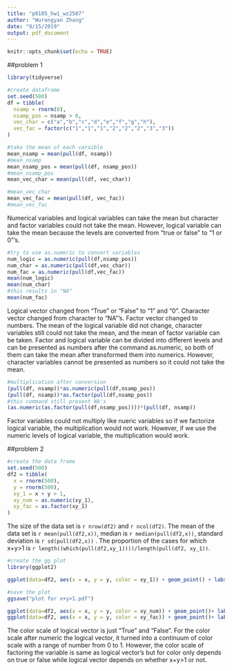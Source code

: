 ```yaml
---
title: "p8105_hw1_wz2507"
author: "Wurongyan Zhang"
date: "9/15/2019"
output: pdf_document
---
```


```r
knitr::opts_chunk$set(echo = TRUE)
```

##problem 1
```r
library(tidyverse)
```

```r
#create dataframe
set.seed(500)
df = tibble(
  nsamp = rnorm(8),
  nsamp_pos = nsamp > 0,
  vec_char = c("a","b","c","d","e","f","g","h"),
  vec_fac = factor(c("1","1","1","2","2","2","3","3"))
)

#take the mean of each varaible
mean_nsamp = mean(pull(df, nsamp))
#mean_nsamp
mean_nsamp_pos = mean(pull(df, nsamp_pos))
#mean_nsamp_pos
mean_vec_char = mean(pull(df, vec_char))

#mean_vec_char
mean_vec_fac = mean(pull(df, vec_fac))
#mean_vec_fac
```


Numerical variables and logical variables can take the mean but character and factor variables could not take the mean. However, logical variable can take the mean because the levels are converted from "true or false" to "1 or 0"'s.

```r
#try to use as.numeric to convert variables
num_logic = as.numeric(pull(df,nsamp_pos))
num_char = as.numeric(pull(df,vec_char))
num_fac = as.numeric(pull(df,vec_fac))
mean(num_logic)
mean(num_char)
#this results in "NA"
mean(num_fac)
```

Logical vector changed from "True" or "False" to "1" and "0". Character vector changed from character to "NA"'s. Factor vector changed to numbers.
The mean of the logical variable did not change, character variables still could not take the mean, and the mean of factor variable can be taken.
Factor and logical variable can be divided into different levels and can be presented as numbers after the command as.numeric, so both of them can take the mean after transformed them into numerics. However, character variables cannot be presented as numbers so it could not take the mean. 



```r
#multiplication after conversion
(pull(df, nsamp))*as.numeric(pull(df,nsamp_pos))
(pull(df, nsamp))*as.factor(pull(df,nsamp_pos))
#this command still present NA's
(as.numeric(as.factor(pull(df,nsamp_pos))))*(pull(df, nsamp))
```

Factor variables could not multiply like nueric variables so if we factorize logical variable, the multiplication would not work. However, if we use the numeric levels of logical variable, the multiplication would work.


##problem 2
```r
#create the data frame
set.seed(500)
df2 = tibble(
  x = rnorm(500),
  y = rnorm(500),
  xy_1 = x + y > 1,
  xy_num = as.numeric(xy_1),
  xy_fac = as.factor(xy_1) 
)
```


The size of the data set is `r nrow(df2)` and `r ncol(df2)`. The mean of the data set is `r mean(pull(df2,x))`, median is `r median(pull(df2,x))`, standard deviation is `r sd(pull(df2,x))` . The proportion of the cases for which x+y>1 is `r length((which(pull(df2,xy_1))))/length(pull(df2, xy_1))`.


```r
#create the gg plot
library(ggplot2)

ggplot(data=df2, aes(x = x, y = y, color = xy_1)) + geom_point() + labs(title = "logical variable scatterplot")

#save the plot
ggsave("plot for x+y>1.pdf")

ggplot(data=df2, aes(x = x, y = y, color = xy_num)) + geom_point()+ labs(title = "numeric variable scatterplot")
ggplot(data=df2, aes(x = x, y = y, color = xy_fac)) + geom_point()+ labs(title = "factor variable scatterplot")
```

The color scale of logical vector is just "True" and "False". For the color scale after numeric the logical vector, it turned into a continuum of color scale with a range of number from 0 to 1. However, the color scale of factoring the variable is same as logical vector's but for color only depends on true or false while logical vector depends on whether x+y>1 or not. 





















